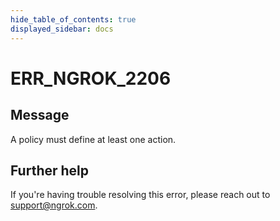```yaml
---
hide_table_of_contents: true
displayed_sidebar: docs
---
```



# ERR_NGROK_2206

## Message

A policy must define at least one action.

<ErrorDetails error="err_ngrok_2206" />

## Further help

If you're having trouble resolving this error, please reach out to [support@ngrok.com](mailto:support@ngrok.com?subject=Help%20with%20ERR_NGROK_2206).
